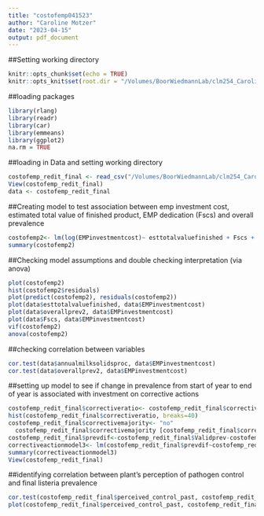 ```yaml
---
title: "costofemp041523"
author: "Caroline Motzer"
date: "2023-04-15"
output: pdf_document
---
```

##Setting working directory
```r
knitr::opts_chunk$set(echo = TRUE)
knitr::opts_knit$set(root.dir = "/Volumes/BoorWiedmannLab/clm254_CarolineMotzer/Cost of EMP project/Data")
```
##loading packages
```r
library(rlang)
library(readr)
library(car)
library(emmeans)
library(ggplot2)
na.rm = TRUE
```

##loading in Data and setting working directory
```r
costofemp_redit_final <- read_csv("/Volumes/BoorWiedmannLab/clm254_CarolineMotzer/Cost of EMP project/Data/costofemp_redit_final.csv")
View(costofemp_redit_final)
data <- costofemp_redit_final
```
##Creating model to test association between emp investment cost, estimated total value of finished product, EMP dedication (Fscs) and overall prevalence
```r
costofemp2<- lm(log(EMPinvestmentcost)~ esttotalvaluefinished + Fscs + overallprev2 + annualmilksolidsproc, data = data)
summary(costofemp2)
```
##Checking model assumptions and double checking interpretation (via anova)
```r
plot(costofemp2)
hist(costofemp2$residuals)
plot(predict(costofemp2), residuals(costofemp2))
plot(data$esttotalvaluefinished, data$EMPinvestmentcost)
plot(data$overallprev2, data$EMPinvestmentcost)
plot(data$Fscs, data$EMPinvestmentcost)
vif(costofemp2)
anova(costofemp2)
```

##checking correlation between variables
```r
cor.test(data$annualmilksolidsproc, data$EMPinvestmentcost)
cor.test(data$overallprev2, data$EMPinvestmentcost)
```
##setting up model to see if change in prevalence from start of year to end of year is associated with investment on corrective actions
```r
costofemp_redit_final$correctiveratio<- costofemp_redit_final$correctiveactionscost/costofemp_redit_final$EMPinvestmentcost
hist(costofemp_redit_final$correctiveratio, breaks=40)
costofemp_redit_final$correctivemajority<- "no"
  costofemp_redit_final$correctivemajority [costofemp_redit_final$correctiveratio>0.8]<-"yes"
costofemp_redit_final$prevdif<-costofemp_redit_final$Validprev-costofemp_redit_final$Initialprev
correctiveactionmodel3<- lm(costofemp_redit_final$prevdif~costofemp_redit_final$correctiveratio)
summary(correctiveactionmodel3)
View(costofemp_redit_final)
```
##identifying correlation between plant's perception of pathogen control and final listeria prevalence
```r
cor.test(costofemp_redit_final$perceived_control_past, costofemp_redit_final$Validprev)
plot(costofemp_redit_final$perceived_control_past, costofemp_redit_final$Validprev)
```
